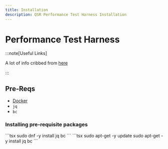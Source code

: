 ```yaml
---
title: Installation
description: QSR Performance Test Harness Installation
---
```



# Performance Test Harness

:::note[Useful Links]

A lot of info cribbed from [here](https://www.ibm.com/docs/en/quantum-safe/quantum-safe-remediator/1.0.x?topic=harness-installing-performance-test)

:::

## Pre-Reqs

- [Docker](https://docs.docker.com/engine/install/) 
- `jq`
- `bc`

### Installing pre-requisite packages

<Tabs syncKey="OS">
  <TabItem label="Red Hat/CentOS">
```tsx
sudo dnf -y install jq bc
```
</TabItem>
<TabItem label="Ubuntu/Debian">
```tsx
sudo apt-get -y update
sudo apt-get -y install jq bc
```
</TabItem>
</Tabs>
